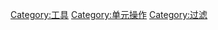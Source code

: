 {{Commonscat|Filters}}

[[Category:工具|Category:工具]]
[[Category:单元操作|Category:单元操作]]
[[Category:过滤|Category:过滤]]